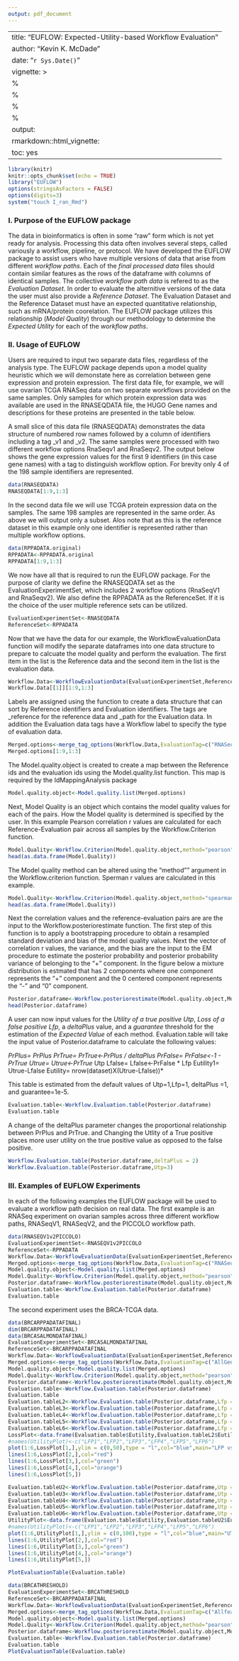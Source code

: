 ```yaml
---
output: pdf_document
---
```

<!--
%\VignetteEngine{knitr::rmarkdown}
%\VignetteIndexEntry{How-to-use-the-EUFLOW-package}
-->


---
title: "EUFLOW: Expected-Utility-based Workflow Evaluation"
author: "Kevin K. McDade"
date: "`r Sys.Date()`"
vignette: >
  %\VignetteEngine{knitr::rmarkdown}
  %\VignetteKeyword{EUFLOW}
  %\SweaveUTF8
  %\usepackage[utf8](inputenc)
output: 
    rmarkdown::html_vignette:
        toc: yes
---

```r
library(knitr)
knitr::opts_chunk$set(echo = TRUE)
library("EUFLOW")
options(stringsAsFactors = FALSE)
options(digits=3)
system("touch I_ran_Rmd")
```
### I. Purpose of the EUFLOW package

The data in bioinformatics is often in some “raw” form which is not yet ready for analysis. Processing this data often involves several steps, called variously a workflow, pipeline, or protocol. We have developed the EUFLOW package to assist users who have multiple versions of data that arise from different *workflow paths*. Each of the *final processed data* files should contain similar features as the rows of the dataframe with columns of identical samples. The collective *workflow path data* is refered to as the *Evaluation Dataset*.  In order to evaluate the alternitive versions of the data the user must also provide a *Reference Dataset*. The Evaluation Dataset and the Reference Dataset must have an expected quantitative relationship, such as mRNA/protein coorelation. The EUFLOW package utilizes this relationship (*Model Quality*) through our methodology to determine the *Expected Utility* for each of the *workflow paths*.  

### II. Usage of EUFLOW

Users are required to input two separate data files, regardless of the analysis type. The EUFLOW package depends upon a model quality heuristic which we will demonstate here as correlation between gene expression and protein expression. The first data file, for example, we will use ovarian TCGA RNASeq data on two separate workflows provided on the same samples. Only samples for which protein expression data was available are used in the RNASEQDATA file, the HUGO Gene names and descriptions for these proteins are presented in the table below.



A small slice of this data file (RNASEQDATA) demonstrates the data structure of numbered row names followed by a column of identifiers including a tag _v1 and _v2. The same samples were processed with two different workflow options RnaSeqv1 and RnaSeqv2. The output below shows the gene expression values for the first 9 identifiers (in this case gene names) with a tag to distinguish workflow option. For brevity only 4 of the 198 sample identifiers are represented.


```r
data(RNASEQDATA)
RNASEQDATA[1:9,1:3]
```


In the second data file we will use TCGA protein expression data on the samples. The same 198 samples are represented in the same order. As above we will output only a subset. Alos note that as this is the reference dataset in this example only one identifier is represented rather than multiple workflow options.   
```r
data(RPPADATA.original)
RPPADATA<-RPPADATA.original
RPPADATA[1:9,1:3]

```
We now have all that is required to run the EUFLOW package. For the purpose of clarity we define the RNASEQDATA set as the EvaluationExperimentSet, which includes 2 workflow options (RnaSeqV1 and RnaSeqv2). We also define the RPPADATA as the ReferenceSet. If it is the choice of the user multiple reference sets can be utilized. 

```r
EvaluationExperimentSet<-RNASEQDATA
ReferenceSet<-RPPADATA
```

Now that we have the data for our example, the WorkflowEvaluationData function will modify the separate dataframes into one data structure to prepare to calcuate the model quality and perform the evaluation. The first item in the list is the Reference data and the second item in the list is the evaluation data.

```r

Workflow.Data<-WorkflowEvaluationData(EvaluationExperimentSet,ReferenceSet)
Workflow.Data[[1]][1:9,1:3]

```
Labels are assigned using the function to create a data structure that can sort by Reference identifiers and Evaluation identifiers. The tags are _reference for the reference data and _path for the Evaluation data. In addition the Evaluation data tags have a Workflow label to specify the type of evaluation data. 

```r
Merged.options<-merge_tag_options(Workflow.Data,EvaluationTag=c("RNASeqv1","RNASEQv2"))
Merged.options[1:9,1:3]
```
The Model.quality.object is created to create a map between the Reference ids and the evaluation ids using the Model.quality.list function. This map is required by the IdMappingAnalysis package

```r
Model.quality.object<-Model.quality.list(Merged.options)

```
Next, Model Quality is an object which contains the model quality values for each of the pairs. How the Model quality is determined is specified by the user. In this example Pearson correlation r values are calculated for each Reference-Evaluation pair across all samples by the Workflow.Criterion function.

```r
Model.Quality<-Workflow.Criterion(Model.quality.object,method="pearson")
head(as.data.frame(Model.Quality))
```

The Model quality method can be altered using the "method"" argument in the Workflow.criterion function. Sperman r values are calculated in this example.

```r
Model.Quality<-Workflow.Criterion(Model.quality.object,method="spearman")
head(as.data.frame(Model.Quality))
```
Next the correlation values and the reference-evaluation pairs are are the input to the Workflow.posteriorestimate function. The first step of this function is to apply a bootstrapping procedure to obtain a resampled standard deviation and bias of the model quality values. Next the vector of correlation r values, the variance, and the bias are the input to the EM procedure to estimate the posterior probability and posterior probability variance of belonging to the "+" component. In the figure below a mixture distribution is estmated that has 2 components where one component represents the "+" component and the 0 centered component represents the "-" and "0" component.   

```r
Posterior.dataframe<-Workflow.posteriorestimate(Model.quality.object,Model.Quality)
head(Posterior.dataframe)
```

A user can now input values for the *Utility of a true positive Utp*, *Loss of a false positive Lfp*, a *deltaPlus* value, and a *guarantee* threshold for the estimation of the *Expected Value* of each method. Evaluation.table will take the input value of Posterior.dataframe to calculate the following values: 

*PrPlus= PrPlus*
*PrTrue= PrTrue<-PrPlus / deltaPlus*
*PrFalse= PrFalse<-1 - PrTrue*
*Utrue=  Utrue<-PrTrue * Utp*
*Lfalse= Lfalse<-PrFalse * Lfp*
*Eutility1= Utrue-Lfalse*
*Eutility= nrow(dataset)X(Utrue-Lfalse))*

This table is estimated from the default values of Utp=1,Lfp=1, deltaPlus =1, and guarantee=1e-5.

```r
Evaluation.table<-Workflow.Evaluation.table(Posterior.dataframe)
Evaluation.table

```
A change of the deltaPlus parameter changes the proportional relationship between PrPlus and PrTrue. and Changing the Utlity of a True positive places more user utility on the true positive value as opposed to the false positive.

```r
Workflow.Evaluation.table(Posterior.dataframe,deltaPlus = 2)
Workflow.Evaluation.table(Posterior.dataframe,Utp=3)

```


### III. Examples of EUFLOW Experiments


In each of the following examples the EUFLOW package will be used to evaluate a workflow path decision on real data. The first example is an RNASeq experiment on ovarian samples across three different workflow paths, RNASeqV1, RNASeqV2, and the PICCOLO workflow path. 

```r
data(RNASEQV1v2PICCOLO)
EvaluationExperimentSet<-RNASEQV1v2PICCOLO
ReferenceSet<-RPPADATA
Workflow.Data<-WorkflowEvaluationData(EvaluationExperimentSet,ReferenceSet)
Merged.options<-merge_tag_options(Workflow.Data,EvaluationTag=c("RNASeqv1","RNASeqv2","PICCOLO"))
Model.quality.object<-Model.quality.list(Merged.options)
Model.Quality<-Workflow.Criterion(Model.quality.object,method="pearson")
Posterior.dataframe<-Workflow.posteriorestimate(Model.quality.object,Model.Quality)
Evaluation.table<-Workflow.Evaluation.table(Posterior.dataframe)
Evaluation.table
```
The second experiment uses the BRCA-TCGA data.

```r
data(BRCARPPADATAFINAL)
dim(BRCARPPADATAFINAL)
data(BRCASALMONDATAFINAL)
EvaluationExperimentSet<-BRCASALMONDATAFINAL
ReferenceSet<-BRCARPPADATAFINAL
Workflow.Data<-WorkflowEvaluationData(EvaluationExperimentSet,ReferenceSet)
Merged.options<-merge_tag_options(Workflow.Data,EvaluationTag=c("AllGeneIDs","TransmembraneGenesOnly","Non-TransmembraneGenes","Low-Complexity","High-Complexity"))
Model.quality.object<-Model.quality.list(Merged.options)
Model.Quality<-Workflow.Criterion(Model.quality.object,method="pearson")
Posterior.dataframe<-Workflow.posteriorestimate(Model.quality.object,Model.Quality)
Evaluation.table<-Workflow.Evaluation.table(Posterior.dataframe)
Evaluation.table
Evaluation.tableL2<-Workflow.Evaluation.table(Posterior.dataframe,Lfp = 2)
Evaluation.tableL3<-Workflow.Evaluation.table(Posterior.dataframe,Lfp = 3)
Evaluation.tableL4<-Workflow.Evaluation.table(Posterior.dataframe,Lfp = 4)
Evaluation.tableL5<-Workflow.Evaluation.table(Posterior.dataframe,Lfp = 5)
Evaluation.tableL6<-Workflow.Evaluation.table(Posterior.dataframe,Lfp = 6)
LossPlot<-data.frame(Evaluation.table$Eutility,Evaluation.tableL2$Eutility,Evaluation.tableL3$Eutility,Evaluation.tableL4$Eutility,Evaluation.tableL5$Eutility,Evaluation.tableL6$Eutility)
#names(UtilityPlot)<-c("LFP1","LFP2","LFP3","LFP4","LFP5","LFP6")
plot(1:6,LossPlot[1,],ylim = c(0,50),type = "l",col="blue",main="LFP vs Total Expected Utility",xlab="LFP",ylab="TEU")
lines(1:6,LossPlot[2,],col="red")
lines(1:6,LossPlot[3,],col="green")
lines(1:6,LossPlot[4,],col="orange")
lines(1:6,LossPlot[5,])

Evaluation.tableU2<-Workflow.Evaluation.table(Posterior.dataframe,Utp = 2)
Evaluation.tableU3<-Workflow.Evaluation.table(Posterior.dataframe,Utp = 3)
Evaluation.tableU4<-Workflow.Evaluation.table(Posterior.dataframe,Utp = 4)
Evaluation.tableU5<-Workflow.Evaluation.table(Posterior.dataframe,Utp = 5)
Evaluation.tableU6<-Workflow.Evaluation.table(Posterior.dataframe,Utp = 6)
UtilityPlot<-data.frame(Evaluation.table$Eutility,Evaluation.tableU2$Eutility,Evaluation.tableU3$Eutility,Evaluation.tableU4$Eutility,Evaluation.tableU5$Eutility,Evaluation.tableU6$Eutility)
#names(UtilityPlot)<-c("LFP1","LFP2","LFP3","LFP4","LFP5","LFP6")
plot(1:6,UtilityPlot[1,],ylim = c(0,100),type = "l",col="blue",main="UTP vs Total Expected Utility",xlab="UTP",ylab="TEU")
lines(1:6,UtilityPlot[2,],col="red")
lines(1:6,UtilityPlot[3,],col="green")
lines(1:6,UtilityPlot[4,],col="orange")
lines(1:6,UtilityPlot[5,])

PlotEvaluationTable(Evaluation.table)
```

```r
data(BRCATHRESHOLD)
EvaluationExperimentSet<-BRCATHRESHOLD
ReferenceSet<-BRCARPPADATAFINAL
Workflow.Data<-WorkflowEvaluationData(EvaluationExperimentSet,ReferenceSet)
Merged.options<-merge_tag_options(Workflow.Data,EvaluationTag=c("Allfeatures","Over1000","Over5000","Over10000"))
Model.quality.object<-Model.quality.list(Merged.options)
Model.Quality<-Workflow.Criterion(Model.quality.object,method="pearson")
Posterior.dataframe<-Workflow.posteriorestimate(Model.quality.object,Model.Quality)
Evaluation.table<-Workflow.Evaluation.table(Posterior.dataframe)
Evaluation.table
PlotEvaluationTable(Evaluation.table)
```



